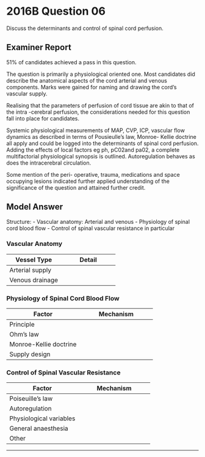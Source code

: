 # 2016B Question 06 


Discuss the determinants and control of spinal cord perfusion.


## Examiner Report

51% of candidates achieved a pass in this question.


The question is primarily a physiological oriented one. Most candidates did describe the anatomical aspects of the cord arterial and venous components. Marks were gained for naming and drawing the cord's vascular supply.


Realising that the parameters of perfusion of cord tissue are akin to that of the intra -cerebral perfusion, the considerations needed for this question fall into place for candidates.


Systemic physiological measurements of MAP, CVP, ICP, vascular flow dynamics as described in terms of Pousieulle's law, Monroe- Kellie doctrine all apply and could be logged into the determinants of spinal cord perfusion. Adding the effects of local factors eg ph, pC02and pa02, a complete multifactorial physiological synopsis is outlined. Autoregulation behaves as does the intracerebral circulation.


Some mention of the peri- operative, trauma, medications and space occupying lesions indicated further applied understanding of the significance of the question and attained further credit.

## Model Answer

Structure:
- Vascular anatomy: Arterial and venous
- Physiology of spinal cord blood flow
- Control of spinal vascular resistance in particular

### Vascular Anatomy


|Vessel Type|Detail|
| -- | -- |
|Arterial supply|<p>Via Circle of Willis:</p><p>- 2x Internal Carotid Arteries → Anterior circulation</p><p>- 2x Vertebral Arteries → Basilar artery → Posterior circulation and spinal cord</p><p>Spinal cord: </p><p>- Anterior Spinal Artery to anterior 2/3 (origin: Branch from each vertebral artery)</p><p>- Two Posterior Spinal Arteries each to posterior 1/6 (each usually from PICA)</p><p>- Segmental reinforcement by thoracic and lumbar arteries</p><p>- Major reinforcement by the Artery of Adamkiewicz (usually left T11)</p><p>- Major arteries → Perforating branches</p>|
|Venous drainage|<p>Similar to supply:</p><p>- Radicular veins</p><p>- Anterior spinal veins x 3, Posterior spinal veins x 3</p><p>- Internal vertebral venous plexus (joining with veins from vertebral bodies)</p>|

### Physiology of Spinal Cord Blood Flow


|Factor|Mechanism|
| -- | -- |
|Principle|<p>- Spinal cord is continuous with the brain</p><p>- Similar determinants to cerebral blood flow</p>|
|Ohm’s law|<p>$Spinal \ Cord \ Blood \ Flow \ (SCBF) = {MAP – Spinal \ Cord \ Pressure \ (SCP) \ or \ CVP) \over Spinal \ Vascular \ Resistance \ (SpVR)}$</p><p>Hence factors ↓ SCBF:</p><p>- ↓ MAP (e.g. General anaesthesia, bleeding)</p><p>- ↑ SCP (e.g. Tumour, abscess, haematoma)</p><p>- ↑ CVP (e.g. IPPV, heart failure)</p><p>- ↑ SpVR (see later)</p>|
|Monroe-Kellie doctrine|<p>Vertebral column, like brain has fixed walls. Any increase in one substance causes either: </p><p>a) ↓ Another substance (compensation)</p><p>&emsp;- CSF: High capacity, slow rate</p><p>&emsp;- Blood: Low capacity, fast rate</p><p>&emsp;- Parenchyma: Nil</p><p>b) ↑↑ Pressure → ↓ Blood flow → Ischaemia</p><p><img src="/resources/monroe-kellie.svg"></p>|
|Supply design|<p>- Chicane-like arteries supply the Circle of Willis</p><p>- Turbulent flow → ↑ Pressure drop → ↓ Effective arteriolar pressure</p><p>- Prevents massive rise in cerebral perfusion pressure during SNS activation</p>|

### Control of Spinal Vascular Resistance


|Factor|Mechanism|
| -- | -- |
|Poiseuille’s law|<p>$Resistance = {8 \times length \times viscosity \over \pi \times radius^4}$</p><p>Hence factors ↑ resistance:</p><p>- ↓ Radius (note power of 4, most important)</p><p>- ↑ Length (not under control)</p><p>- ↑ Viscosity</p>|
|Autoregulation|<p>Myogenic autoreg:</p><p>- Global CNS blood flow constant 58mL.min^-1^/100g</p><p>- ↑ Flow → ↑ Stretch → Reflex contraction → ↓ Radius → ↓ Flow</p><p>- Effective for perfusion pressure 50-150mmHg</p><p><img src="/resources/CPP-vs-CBF.svg"></p><p>Metabolic autoreg:</p><p>- Regional blood flow ∝ spinal cord metabolic rate (MR)</p><p>- ↓ MR → ↓ H+/K^+^/adenosine/lactate/pCO~2~ and ↑ PO~2~ → Local vasoconstriction → ↓ Radius → ↓ Flow</p>|
|Physiological variables|<p>- ↓ PaO~2~ ≤50mmHg → Vasodilate (non-linear)→ ↑ Radius → ↑ SCBF (see graph above)</p><p>- ↑ PaCO~2~ → Vasodilate (linear 20-80mmHg)</p><p>- ↓ Temperature: ↓ Metabolic rate → ↓ CBF via autoregulation (↓ 7% per 1C)</p><p><img src="/resources/PaCO2-vsCBF.svg"></p><p><img src="/resources/PaO2-vs-CBF.svg"></p><p><img src="/resources/temp-vs-CBF.svg"></p>|
|General anaesthesia|<p>Sevoflurane:</p><p>- Impairs metabolic autoregulation</p><p>- ≤1MAC: ↓ CMRO~2~ predominates → ↓ CBF</p><p>- >1MAC: Vasodilatation predominates → ↑ CBF</p><br><p>Propofol/thiopentone:</p><p>- Preserves myogenic autoregulation</p><p>- ↓ CMRO~2~ → ↓ CBF</p><p><img src="/resources/spinal-bf.svg"></p>|
|Other|<p>Neural:</p><p>- SNS noradrenaline → Α~1~ adrenoceptor → ↓ Radius</p><p>- PSNS ACh: Minimal innervation</p><br><p>Hormonal:</p><p>- Adrenaline: α~1~ ↓ Radius; β~2~ ↑ radius</p><br><p>Rheologic:</p><p>- e.g. ↑ Hct → ↑ Viscosity → ↑ Vascular resistance</p>|


--- 

